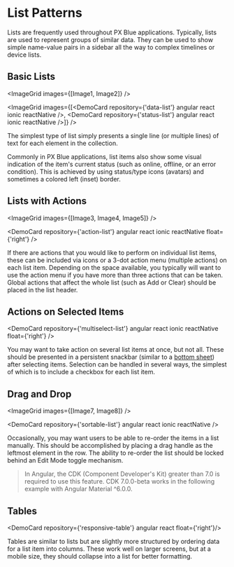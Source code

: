 
# List Patterns

Lists are frequently used throughout PX Blue applications. Typically, lists are used to represent groups of similar data. They can be used to show simple name-value pairs in a sidebar all the way to complex timelines or device lists.

## Basic Lists

<ImageGrid images={[Image1, Image2]} />

<ImageGrid images={[<DemoCard repository={'data-list'} angular react ionic reactNative />, <DemoCard repository={'status-list'} angular react ionic reactNative />]} />

The simplest type of list simply presents a single line (or multiple lines) of text for each element in the collection.

Commonly in PX Blue applications, list items also show some visual indication of the item's current status (such as online, offline, or an error condition). This is achieved by using status/type icons (avatars) and sometimes a colored left (inset) border.

## Lists with Actions

<ImageGrid images={[Image3, Image4, Image5]} />

<DemoCard repository={'action-list'} angular react ionic reactNative float={'right'} />

If there are actions that you would like to perform on individual list items, these can be included via icons or a 3-dot action menu (multiple actions) on each list item. Depending on the space available, you typically will want to use the action menu if you have more than three actions that can be taken. Global actions that affect the whole list (such as Add or Clear) should be placed in the list header.

## Actions on Selected Items

<ImageGrid images={[Image6]} />

<DemoCard repository={'multiselect-list'} angular react ionic reactNative float={'right'} />

You may want to take action on several list items at once, but not all. These should be presented in a persistent snackbar (similar to a [bottom sheet](/patterns/overlay)) after selecting items. Selection can be handled in several ways, the simplest of which is to include a checkbox for each list item.

## Drag and Drop

<ImageGrid images={[Image7, Image8]} />

<DemoCard repository={'sortable-list'} angular react ionic reactNative />

Occasionally, you may want users to be able to re-order the items in a list manually. This should be accomplished by placing a drag handle as the leftmost element in the row. The ability to re-order the list should be locked behind an Edit Mode toggle mechanism.

>In Angular, the CDK (Component Developer's Kit) greater than 7.0 is required to use this feature.  CDK 7.0.0-beta works in the following example with Angular Material ^6.0.0.

## Tables

<DemoCard repository={'responsive-table'} angular react float={'right'}/>

Tables are similar to lists but are slightly more structured by ordering data for a list item into columns. These work well on larger screens, but at a mobile size, they should collapse into a list for better formatting.

